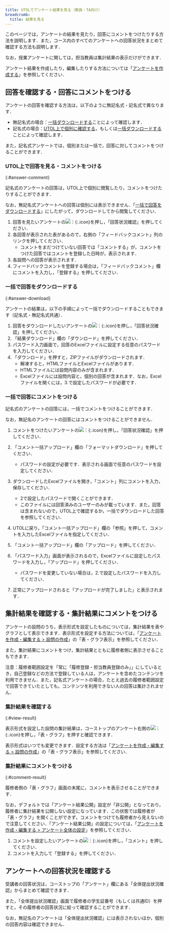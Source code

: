 ```yaml
---
title: UTOLでアンケート結果を見る（教員・TA向け）
breadcrumb:
  title: 結果を見る
---
```


このページでは，アンケートの結果を見たり，回答にコメントをつけたりする方法を説明します．また，コース内のすべてのアンケートへの回答状況をまとめて確認する方法も説明します．

なお，授業アンケートに関しては，担当教員は集計結果の表示だけができます．

アンケート結果を作成したり，編集したりする方法については「[アンケートを作成する](create)」を参照してください．

## 回答を確認する・回答にコメントをつける

アンケートの回答を確認する方法は，以下のように無記名式・記名式で異なります．

- 無記名式の場合：[一括ダウンロードする](#answer-download)ことによって確認します．
- 記名式の場合：[UTOL上で個別に確認する](#answer-comment)，もしくは[一括ダウンロードする](#answer-download)ことによって確認します．

また，記名式アンケートでは，個別または一括で，回答に対してコメントをつけることができます．

### UTOL上で回答を見る・コメントをつける
{:#answer-comment}

記名式のアンケートの回答は，UTOL上で個別に閲覧したり，コメントをつけたりすることができます．

なお，無記名式アンケートへの回答は個別には表示できません．「[一括で回答をダウンロードする](#answer-download)」にしたがって，ダウンロードしてから閲覧してください．

1. 回答を見たいアンケートの![︙](../../_icons/extra_menu.png){:.icon}を押し，「回答状況確認」を押してください．
2. 各回答が表示された表があるので，右側の「フィードバックコメント」列のリンクを押してください．
   - コメントをまだつけていない回答では「コメントする」が，コメントをつけた回答ではコメントを登録した日時が，表示されます．
3. 各設問への回答が表示されます．
4. フィードバックコメントを登録する場合は，「フィードバックコメント」欄にコメントを入力し，「登録する」を押してください．

### 一括で回答をダウンロードする
{:#answer-download}

アンケートの結果は，以下の手順によって一括でダウンロードすることもできます（記名式・無記名式共通）．

1. 回答をダウンロードしたいアンケートの![︙](../../_icons/extra_menu.png){:.icon}を押し，「回答状況確認」を押してください．
2. 「結果ダウンロード」欄の「ダウンロード」を押してください．
3. パスワード入力画面で，回答のExcelファイルに設定する任意のパスワードを入力してください．
4. 「ダウンロード」を押すと，ZIPファイルがダウンロードされます．
   - 解凍すると，HTMLファイルとExcelファイルがあります．
   - HTMLファイルには設問内容のみが含まれます．
   - Excelファイルには設問内容と，個別の回答が含まれます．なお，Excelファイルを開くには，3.で設定したパスワードが必要です．

### 一括で回答にコメントをつける

記名式のアンケートの回答には，一括でコメントをつけることができます．

なお，無記名のアンケートの回答にはコメントをつけることができません．

1.  コメントをつけたいアンケートの![︙](../../_icons/extra_menu.png){:.icon}を押し，「回答状況確認」を押してください．
2.  「コメント一括アップロード」欄の「フォーマットダウンロード」を押してください．
    - パスワードの設定が必要です．表示される画面で任意のパスワードを設定してください．

3.  ダウンロードしたExcelファイルを開き，「コメント」列にコメントを入力，保存してください．
    -   2で設定したパスワードで開くことができます．
    -   このファイルには回答済みのユーザーのみが載っています．また，回答は含まれないので，UTOL上で確認するか，一括でダウンロードした回答を参照してください．

4.  UTOLに戻り，「コメント一括アップロード」欄の「参照」を押して，コメントを入力したExcelファイルを指定してください．

5.  「コメント一括アップロード」欄の「アップロード」を押してください．

6.  「パスワード入力」画面が表示されるので，Excelファイルに設定したパスワードを入力し，「アップロード」を押してください．
    -   パスワードを変更していない場合は，2.で設定したパスワードを入力してください．

7.  正常にアップロードされると「アップロードが完了しました」と表示されます．

## 集計結果を確認する・集計結果にコメントをつける

アンケートの設問のうち，表示形式を設定したものについては，集計結果を表やグラフとして表示できます．表示形式を設定する方法については，「[アンケートを作成・編集する > 設問の作成](create#question_settings)」の「表・グラフ表示」を参照してください．

また，集計結果にコメントをつけ，集計結果とともに履修者側に表示させることもできます．

注意：履修者範囲設定を「常に「履修登録・担当教員登録のみ」」にしているとき，自己登録などの方法で登録している人は，アンケートを含めたコンテンツを利用できません．また，記名式アンケートの場合，たとえ過去の履修者範囲設定で回答できていたとしても，コンテンツを利用できない人の回答は集計されません．

### 集計結果を確認する
{:#view-result}

表示形式を設定した設問の集計結果は，コーストップのアンケート右側の![︙](../../_icons/extra_menu.png){:.icon}を押し，「表・グラフ」を押すと確認できます．

表示形式はいつでも変更できます．設定する方法は「[アンケートを作成・編集する > 設問の作成](create#question_settings)」の「表・グラフ表示」を参照してください．

### 集計結果にコメントをつける
{:#comment-result}

履修者側の「表・グラフ」画面の末尾に，コメントを表示させることができます．

なお，デフォルトでは「アンケート結果公開」設定が「非公開」となっており，履修者に集計結果を公開しない設定になっています．この状態では履修者が「表・グラフ」を開くことができず，コメントをつけても履修者から見えないので注意してください．「アンケート結果公開」の設定については，「[アンケートを作成・編集する > アンケート全体の設定](create#general_settings)」を参照してください．

1. コメントを設定したいアンケートの![︙](../../_icons/extra_menu.png){:.icon}を押し，「コメント」を押してください．
2. コメントを入力して「登録する」を押してください．

## アンケートへの回答状況を確認する

受講者の回答状況は，コーストップの「アンケート」欄にある「全体提出状況確認」からまとめて確認できます．

また，「全体提出状況確認」画面で履修者の学生証番号（もしくは共通ID）を押すと，その履修者の回答状況に絞って確認することができます．

なお，無記名のアンケートは「全体提出状況確認」には表示されないほか，個別の回答内容は確認できません．
